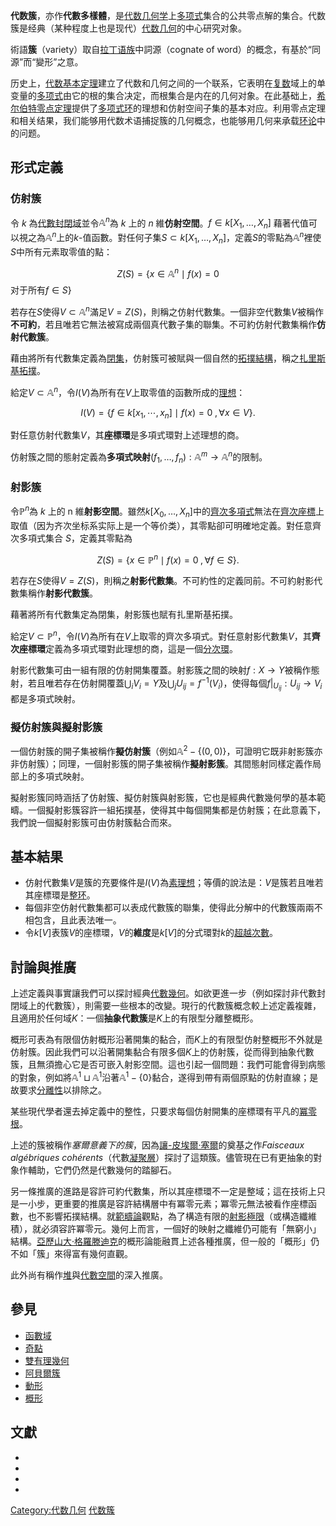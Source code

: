 {{About|代数簇|“一簇代数”的概念，和其区别的解释|簇 (泛代数)}}
'''代数簇'''，亦作'''代數多樣體'''，是[[代数几何学|代数几何学]]上[[多项式|多项式]]集合的公共零点解的集合。代数簇是经典（某种程度上也是现代）[[代数几何|代数几何]]的中心研究对象。

術語'''簇'''（variety）取自[[拉丁语族|拉丁语族]]中詞源（cognate of word）的概念，有基於“同源”而“變形”之意。

历史上，[[代数基本定理|代数基本定理]]建立了代数和几何之间的一个联系，它表明在[[复数_(数学)|复数]]域上的单变量的[[多项式|多项式]]由它的根的集合决定，而根集合是内在的几何对象。在此基础上，[[希尔伯特零点定理|希尔伯特零点定理]]提供了[[多项式|多项式环]]的理想和仿射空间子集的基本对应。利用零点定理和相关结果，我们能够用代数术语捕捉簇的几何概念，也能够用几何来承载[[环论|环论]]中的问题。

==形式定義==

===仿射簇===

令 ''k'' 為[[代數封閉域|代數封閉域]]並令<math>\mathbb{A}^n</math>為 ''k'' 上的 ''n'' 維'''仿射空間'''。<math>f \in k[X_1, \ldots, X_n]</math> 藉著代值可以視之為<math>\mathbb{A}^n</math>上的<math>k</math>-值函數。對任何子集<math>S \subset k[X_1, \ldots, X_n]</math>，定義<math>S</math>的零點為<math>\mathbb{A}^n</math>裡使<math>S</math>中所有元素取零值的點：

:<math>Z(S) = \{x \in \mathbb A^n \mid f(x) = 0 </math>对于所有<math> f\in S\}</math>

若存在<math>S</math>使得<math>V \subset \mathbb{A}^n</math>滿足<math>V=Z(S)</math>，則稱之仿射代數集。一個非空代數集<math>V</math>被稱作'''不可約'''，若且唯若它無法被寫成兩個真代數子集的聯集。不可約仿射代數集稱作'''仿射代數簇'''。

藉由將所有代數集定義為[[閉集|閉集]]，仿射簇可被賦與一個自然的[[拓撲空間|拓撲結構]]，稱之[[扎里斯基拓撲|扎里斯基拓撲]]。

給定<math>V \subset \mathbb{A}^n</math>，令<math>I(V)</math>為所有在<math>V</math>上取零值的函數所成的[[理想_(環論)|理想]]：

:<math>I(V) = \{f \in k[x_1,\cdots,x_n] \mid f(x) = 0 \; ,\forall x\in V\}.</math>

對任意仿射代數集<math>V</math>，其'''座標環'''是多項式環對上述理想的商。

仿射簇之間的態射定義為'''多項式映射'''<math>(f_1, \ldots, f_n): \mathbb{A}^m \rightarrow \mathbb{A}^n</math>的限制。

===射影簇===

令<math>\mathbb{P}^n</math>為 <math>k</math> 上的 n 維'''射影空間'''。雖然<math>k[X_0, \ldots, X_n]</math>中的[[齊次多項式|齊次多項式]]無法在[[齊次座標|齊次座標]]上取值（因为齐次坐标系实际上是一个等价类），其零點卻可明確地定義。對任意齊次多項式集合 <math>S</math>，定義其零點為

:<math>Z(S) = \{x \in \mathbb P^n \mid f(x) = 0\; , \forall f\in S\}.</math>

若存在<math>S</math>使得<math>V = Z(S)</math>，則稱之'''射影代數集'''。不可約性的定義同前。不可約射影代數集稱作'''射影代數簇'''。

藉著將所有代數集定為閉集，射影簇也賦有扎里斯基拓撲。

給定<math>V \subset \mathbb{P}^n</math>，令<math>I(V)</math>為所有在<math>V</math>上取零的齊次多項式。對任意射影代數集<math>V</math>，其'''齊次座標環'''定義為多項式環對此理想的商，這是一個[[分次環|分次環]]。

射影代數集可由一組有限的仿射開集覆蓋。射影簇之間的映射<math>f: X \rightarrow Y</math>被稱作態射，若且唯若存在仿射開覆蓋<math>\bigcup_i V_i = Y</math>及<math>\bigcup_j U_{ij} = f^{-1}(V_i)</math>，使得每個<math>f|_{U_{ij}}: U_{ij} \rightarrow V_i</math>都是多項式映射。

===擬仿射簇與擬射影簇===

一個仿射簇的開子集被稱作'''擬仿射簇'''（例如<math>\mathbb{A}^2 - \{(0,0)\}</math>，可證明它既非射影簇亦非仿射簇）；同理，一個射影簇的開子集被稱作'''擬射影簇'''。其間態射同樣定義作局部上的多項式映射。

擬射影簇同時涵括了仿射簇、擬仿射簇與射影簇，它也是經典代數幾何學的基本範疇。一個擬射影簇容許一組拓撲基，使得其中每個開集都是仿射簇；在此意義下，我們說一個擬射影簇可由仿射簇黏合而來。

==基本結果==

* 仿射代數集<math>V</math>是簇的充要條件是<math>I(V)</math>為[[素理想|素理想]]；等價的說法是：<math>V</math>是簇若且唯若其座標環是[[整环|整环]]。
* 每個非空仿射代數集都可以表成代數簇的聯集，使得此分解中的代數簇兩兩不相包含，且此表法唯一。
* 令<math>k[V]</math>表簇<math>V</math>的座標環，<math>V</math>的'''維度'''是<math>k[V]</math>的分式環對<math>k</math>的[[超越次數|超越次數]]。

==討論與推廣==

上述定義與事實讓我們可以探討經典[[代數幾何|代數幾何]]。如欲更進一步（例如探討非代數封閉域上的代數簇），則需要一些根本的改變。現行的代數簇概念較上述定義複雜，且適用於任何域<math>K</math>：一個'''抽象代數簇'''是<math>K</math>上的有限型分離整概形。

概形可表為有限個仿射概形沿著開集的黏合，而<math>K</math>上的有限型仿射整概形不外就是仿射簇。因此我們可以沿著開集黏合有限多個<math>K</math>上的仿射簇，從而得到抽象代數簇，且無須擔心它是否可嵌入射影空間。這也引起一個問題：我們可能會得到病態的對象，例如將<math>\mathbb{A}^1 \sqcup \mathbb{A}^1</math>沿著<math>\mathbb{A}^1 - \{0\}</math>黏合，遂得到帶有兩個原點的仿射直線；是故要求[[分離概形|分離性]]以排除之。

某些現代學者還去掉定義中的整性，只要求每個仿射開集的座標環有平凡的[[冪零根|冪零根]]。

上述的簇被稱作''塞爾意義下的簇''，因為[[讓-皮埃爾·塞爾|讓-皮埃爾·塞爾]]的奠基之作''Faisceaux algébriques cohérents''（代數[[凝聚層|凝聚層]]）探討了這類簇。儘管現在已有更抽象的對象作輔助，它們仍然是代數幾何的踏腳石。

另一條推廣的進路是容許可約代數集，所以其座標環不一定是整域；這在技術上只是一小步，更重要的推廣是容許結構層中有冪零元素；冪零元無法被看作座標函數，也不影響拓撲結構。就[[範疇論|範疇論]]觀點，為了構造有限的[[極限_(範疇論)|射影極限]]（或構造纖維積），就必須容許冪零元。幾何上而言，一個好的映射之纖維仍可能有「無窮小」結構。[[亞歷山大·格羅滕迪克|亞歷山大·格羅滕迪克]]的概形論能融貫上述各種推廣，但一般的「概形」仍不如「簇」來得富有幾何直觀。

此外尚有稱作[[代數堆|堆]]與[[代數空間|代數空間]]的深入推廣。

==參見==
*[[函數域|函數域]]
*[[奇點_(幾何)|奇點]]
*[[雙有理幾何|雙有理幾何]]
*[[阿貝爾簇|阿貝爾簇]]
*[[動形|動形]]
*[[概形|概形]]

==文獻==
*{{cite book
 | author = Robin Hartshorne
 | year = 1997
 | title = Algebraic Geometry
 | publisher = Springer-Verlag
 | id = ISBN 978-0-387-90244-9
}} 
*{{cite book
 | author = David Cox
 | coauthors = John Little, Don O'Shea
 | year = 1997
 | title = Ideals, Varieties, and Algorithms
 | edition = second edition
 | publisher = Springer-Verlag
 | id = ISBN 978-0-387-94680-1
}}
*{{cite book
 | author = David Eisenbud
 | year = 1999
 | title = Commutative Algebra with a View Toward Algebraic Geometry
 | publisher = Springer-Verlag
 | id = ISBN 978-0-387-94269-8
}} 
*{{cite book
 | author = David Dummit
 | coauthors = Richard Foote
 | year = 2003
 | title = Abstract Algebra
 | edition = third edition
 | publisher = Wiley
 | id = ISBN 978-0-471-43334-7
}}

{{Authority control}}

[[Category:代数几何|Category:代数几何]]
[[Category:代数簇|]]